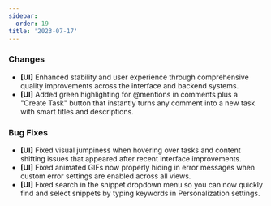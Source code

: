 ```yaml
---
sidebar:
  order: 19
title: '2023-07-17'
---
```


### Changes

- **[UI]** Enhanced stability and user experience through comprehensive quality improvements across the interface and backend systems.
- **[UI]** Added green highlighting for @mentions in comments plus a "Create Task" button that instantly turns any comment into a new task with smart titles and descriptions.

### Bug Fixes

- **[UI]** Fixed visual jumpiness when hovering over tasks and content shifting issues that appeared after recent interface improvements.
- **[UI]** Fixed animated GIFs now properly hiding in error messages when custom error settings are enabled across all views.
- **[UI]** Fixed search in the snippet dropdown menu so you can now quickly find and select snippets by typing keywords in Personalization settings.
